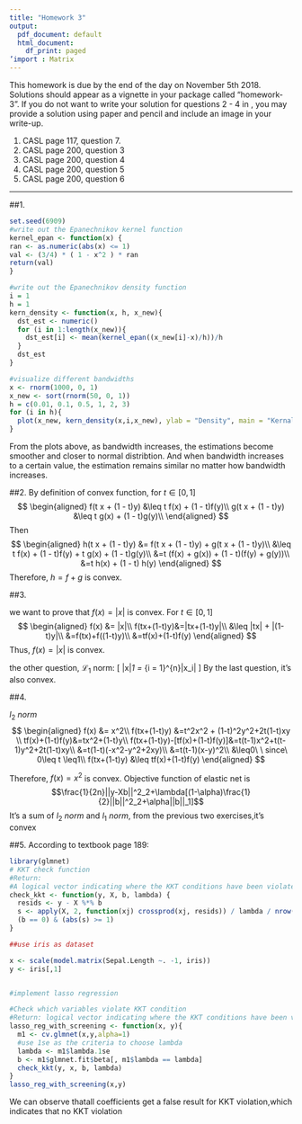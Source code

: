 ```yaml
---
title: "Homework 3"
output:
  pdf_document: default
  html_document:
    df_print: paged
’import : Matrix
---
```


This homework is due by the end of the day on November 5th 2018. Solutions should appear as a vignette in your package called "homework-3". If you do not want to write your solution for questions 2 - 4 in \LaTeX, you may provide a solution using paper and pencil and include an image in your write-up. 

1. CASL page 117, question 7.
2. CASL page 200, question 3
3. CASL page 200, question 4
4. CASL page 200, question 5
5. CASL page 200, question 6

---
<!--
%\VignetteEngine{knitr::rmarkdown}
%\VignetteIndexEntry{The ridge regression vignette}
-->

##1.
```r
set.seed(6909)
#write out the Epanechnikov kernel function
kernel_epan <- function(x) {
ran <- as.numeric(abs(x) <= 1)
val <- (3/4) * ( 1 - x^2 ) * ran
return(val)
}

#write out the Epanechnikov density function
i = 1
h = 1
kern_density <- function(x, h, x_new){
  dst_est <- numeric()
  for (i in 1:length(x_new)){
    dst_est[i] <- mean(kernel_epan((x_new[i]-x)/h))/h
  }
  dst_est
}

#visualize different bandwidths
x <- rnorm(1000, 0, 1)
x_new <- sort(rnorm(50, 0, 1))
h = c(0.01, 0.1, 0.5, 1, 2, 3)
for (i in h){
  plot(x_new, kern_density(x,i,x_new), ylab = "Density", main = "Kernal density estimation", type = "l")  
}
```
From the plots above, as bandwidth increases, the estimations become smoother and closer to normal distribtion. 
And when bandwidth increases to a certain value, the estimation remains similar no matter how bandwidth increases.


##2.
By definition of convex function, for $t \in [0, 1]$
$$
\begin{aligned}
f(t x + (1 - t)y) &\leq t f(x) + (1 - t)f(y)\\
g(t x + (1 - t)y) &\leq t g(x) + (1 - t)g(y)\\
\end{aligned}
$$
Then
$$
\begin{aligned}
h(t x + (1 - t)y) &= f(t x + (1 - t)y) + g(t x + (1 - t)y)\\
&\leq t f(x) + (1 - t)f(y) + t g(x) + (1 - t)g(y)\\
&=t (f(x) + g(x)) + (1 - t)(f(y) + g(y))\\
&=t h(x) + (1 - t) h(y)
\end{aligned}
$$
Therefore, $h = f + g$ is convex.

##3.

we want to prove that $f(x) = |x|$ is convex.
For $t \in [0, 1]$
$$
\begin{aligned}
f(x) &= |x|\\
f(tx+(1-t)y)&=|tx+(1-t)y|\\
&\leq |tx| + |(1-t)y|\\
&=f(tx)+f((1-t)y)\\
&=tf(x)+(1-t)f(y)
\end{aligned}
$$
Thus, $f(x)=|x|$ is convex.  

the other question, $\mathcal{L}_1$ norm:
\[
|x|_1 = \sum_{i = 1}^{n}|x_i|
\]
By the last question, it's also convex.

##4.

$l_2\ norm$
$$
\begin{aligned}
f(x) &= x^2\\
f(tx+(1-t)y) &=t^2x^2 + (1-t)^2y^2+2t(1-t)xy \\
tf(x)+(1-t)f(y)&=tx^2+(1-t)y\\
f(tx+(1-t)y)-[tf(x)+(1-t)f(y)]&=t(t-1)x^2+t(t-1)y^2+2t(1-t)xy\\
&=t(1-t)(-x^2-y^2+2xy)\\
&=t(t-1)(x-y)^2\\
&\leq0\ \ since\ 0\leq t \leq1\\
f(tx+(1-t)y) &\leq tf(x)+(1-t)f(y)
\end{aligned}
$$

Therefore, $f(x) = x^2$ is convex. 
Objective function of elastic net is
$$\frac{1}{2n}||y-Xb||^2_2+\lambda[(1-\alpha)\frac{1}{2}||b||^2_2+\alpha||b||_1]$$
It's a sum of $l_2\ norm$ and $l_1\ norm$, from the previous two exercises,it's convex

##5.
According to textbook page 189:
```r
library(glmnet)
# KKT check function
#Return: 
#A logical vector indicating where the KKT conditions have been violated by the variables that are currently zero.
check_kkt <- function(y, X, b, lambda) {
  resids <- y - X %*% b 
  s <- apply(X, 2, function(xj) crossprod(xj, resids)) / lambda / nrow(X)
  (b == 0) & (abs(s) >= 1)
}

##use iris as dataset

x <- scale(model.matrix(Sepal.Length ~. -1, iris))
y <- iris[,1]


#implement lasso regression

#Check which variables violate KKT condition
#Return: logical vector indicating where the KKT conditions have been violated
lasso_reg_with_screening <- function(x, y){
  m1 <- cv.glmnet(x,y,alpha=1)
  #use 1se as the criteria to choose lambda
  lambda <- m1$lambda.1se
  b <- m1$glmnet.fit$beta[, m1$lambda == lambda]
  check_kkt(y, x, b, lambda)
}
lasso_reg_with_screening(x,y)

```
We can observe thatall coefficients get a false result for KKT violation,which indicates that no KKT violation
